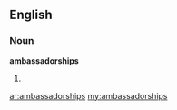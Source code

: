 ==English==

===Noun===
'''ambassadorships'''

# {{plural of|[[ambassadorship]]}}

[[ar:ambassadorships]]
[[my:ambassadorships]]